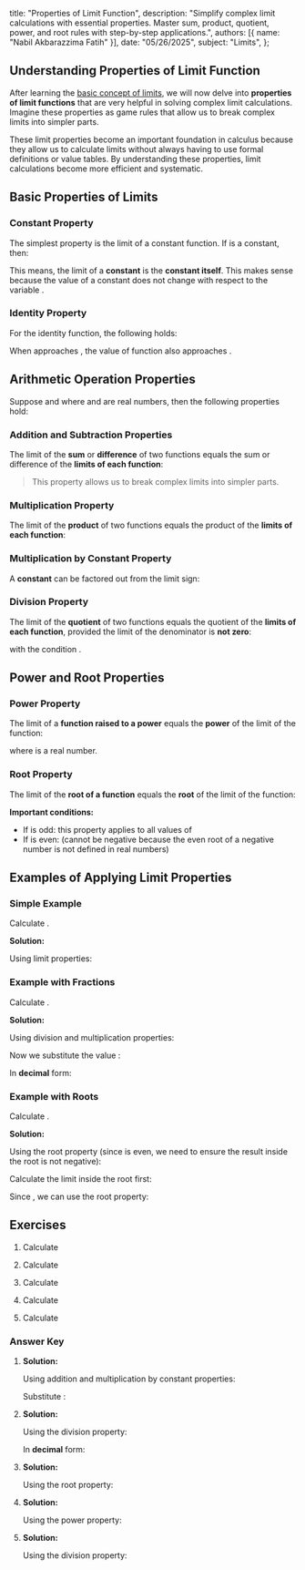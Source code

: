   title: "Properties of Limit Function",
   description: "Simplify complex limit calculations with essential properties. Master sum, product, quotient, power, and root rules with step-by-step applications.",
   authors: [{ name: "Nabil Akbarazzima Fatih" }],
   date: "05/26/2025",
   subject: "Limits",
};

## Understanding Properties of Limit Function

After learning the [basic concept of limits](/subject/high-school/12/mathematics/limit/concept-of-limit-function), we will now delve into **properties of limit functions** that are very helpful in solving complex limit calculations. Imagine these properties as game rules that allow us to break complex limits into simpler parts.

These limit properties become an important foundation in calculus because they allow us to calculate limits without always having to use formal definitions or value tables. By understanding these properties, limit calculations become more efficient and systematic.

## Basic Properties of Limits

### Constant Property

The simplest property is the limit of a constant function. If <InlineMath math="k" /> is a constant, then:

<BlockMath math="\lim_{x \to c} k = k" />

This means, the limit of a **constant** is the **constant itself**. This makes sense because the value of a constant does not change with respect to the variable <InlineMath math="x" />.

### Identity Property

For the identity function, the following holds:

<BlockMath math="\lim_{x \to c} x = c" />

When <InlineMath math="x" /> approaches <InlineMath math="c" />, the value of function <InlineMath math="f(x) = x" /> also approaches <InlineMath math="c" />.

## Arithmetic Operation Properties

Suppose <InlineMath math="\lim_{x \to c} f(x) = L" /> and <InlineMath math="\lim_{x \to c} g(x) = M" /> where <InlineMath math="L" /> and <InlineMath math="M" /> are real numbers, then the following properties hold:

### Addition and Subtraction Properties

The limit of the **sum** or **difference** of two functions equals the sum or difference of the **limits of each function**:

<div className="flex flex-col gap-4">
<BlockMath math="\lim_{x \to c} [f(x) + g(x)] = \lim_{x \to c} f(x) + \lim_{x \to c} g(x) = L + M" />
<BlockMath math="\lim_{x \to c} [f(x) - g(x)] = \lim_{x \to c} f(x) - \lim_{x \to c} g(x) = L - M" />
</div>

> This property allows us to break complex limits into simpler parts.

### Multiplication Property

The limit of the **product** of two functions equals the product of the **limits of each function**:

<BlockMath math="\lim_{x \to c} [f(x) \cdot g(x)] = \lim_{x \to c} f(x) \cdot \lim_{x \to c} g(x) = L \cdot M" />

### Multiplication by Constant Property

A **constant** can be factored out from the limit sign:

<BlockMath math="\lim_{x \to c} [k \cdot f(x)] = k \cdot \lim_{x \to c} f(x) = k \cdot L" />

### Division Property

The limit of the **quotient** of two functions equals the quotient of the **limits of each function**, provided the limit of the denominator is **not zero**:

<BlockMath math="\lim_{x \to c} \frac{f(x)}{g(x)} = \frac{\lim_{x \to c} f(x)}{\lim_{x \to c} g(x)} = \frac{L}{M}" />

with the condition <InlineMath math="M \neq 0" />.

## Power and Root Properties

### Power Property

The limit of a **function raised to a power** equals the **power** of the limit of the function:

<BlockMath math="\lim_{x \to c} [f(x)]^n = \left[\lim_{x \to c} f(x)\right]^n = L^n" />

where <InlineMath math="n" /> is a real number.

### Root Property

The limit of the **root of a function** equals the **root** of the limit of the function:

<BlockMath math="\lim_{x \to c} \sqrt[n]{f(x)} = \sqrt[n]{\lim_{x \to c} f(x)} = \sqrt[n]{L}" />

**Important conditions:**
- If <InlineMath math="n" /> is odd: this property applies to all values of <InlineMath math="L" />
- If <InlineMath math="n" /> is even: <InlineMath math="L \geq 0" /> (cannot be negative because the even root of a negative number is not defined in real numbers)

## Examples of Applying Limit Properties

### Simple Example

Calculate <InlineMath math="\lim_{x \to 2} (3x^2 + 5x - 1)" />.

**Solution:**

Using limit properties:

<div className="flex flex-col gap-4">
<BlockMath math="\lim_{x \to 2} (3x^2 + 5x - 1) = \lim_{x \to 2} 3x^2 + \lim_{x \to 2} 5x - \lim_{x \to 2} 1" />
<BlockMath math="= 3 \lim_{x \to 2} x^2 + 5 \lim_{x \to 2} x - 1" />
<BlockMath math="= 3(2)^2 + 5(2) - 1 = 12 + 10 - 1 = 21" />
</div>

### Example with Fractions

Calculate <InlineMath math="\lim_{x \to 4} \frac{x\sqrt{x}}{x^2 + 3}" />.

**Solution:**

Using division and multiplication properties:

<div className="flex flex-col gap-4">
<BlockMath math="\lim_{x \to 4} \frac{x\sqrt{x}}{x^2 + 3} = \frac{\lim_{x \to 4} x\sqrt{x}}{\lim_{x \to 4} (x^2 + 3)}" />
<BlockMath math="= \frac{\lim_{x \to 4} x \cdot \lim_{x \to 4} \sqrt{x}}{\lim_{x \to 4} x^2 + \lim_{x \to 4} 3}" />
</div>

Now we substitute the value <InlineMath math="x = 4" />:

<div className="flex flex-col gap-4">
<BlockMath math="= \frac{4 \cdot \sqrt{4}}{4^2 + 3} = \frac{4 \cdot 2}{16 + 3} = \frac{8}{19}" />
</div>

In **decimal** form: <InlineMath math="\frac{8}{19} \approx 0.421" />

### Example with Roots

Calculate <InlineMath math="\lim_{x \to 0} \sqrt{x^2 - 3x + 2}" />.

**Solution:**

Using the root property (since <InlineMath math="n = 2" /> is even, we need to ensure the result inside the root is not negative):

<div className="flex flex-col gap-4">
<BlockMath math="\lim_{x \to 0} \sqrt{x^2 - 3x + 2} = \sqrt{\lim_{x \to 0} (x^2 - 3x + 2)}" />
</div>

Calculate the limit inside the root first:

<div className="flex flex-col gap-4">
<BlockMath math="\lim_{x \to 0} (x^2 - 3x + 2) = 0^2 - 3(0) + 2 = 0 - 0 + 2 = 2" />
</div>

Since <InlineMath math="2 > 0" />, we can use the root property:

<BlockMath math="= \sqrt{2} \approx 1.414" />

## Exercises

1. Calculate <InlineMath math="\lim_{x \to 3} (2x^2 - 4x + 1)" />

2. Calculate <InlineMath math="\lim_{x \to 1} \frac{3x + 2}{x^2 + 1}" />

3. Calculate <InlineMath math="\lim_{x \to 4} \sqrt{x + 5}" />

4. Calculate <InlineMath math="\lim_{x \to 2} (x + 1)^3" />

5. Calculate <InlineMath math="\lim_{x \to 0} \frac{5x^2 + 3x}{2x + 1}" />

### Answer Key

1. **Solution:**

   Using addition and multiplication by constant properties:
   
   <div className="flex flex-col gap-4">
   <BlockMath math="\lim_{x \to 3} (2x^2 - 4x + 1) = 2\lim_{x \to 3} x^2 - 4\lim_{x \to 3} x + \lim_{x \to 3} 1" />
   </div>

   Substitute <InlineMath math="x = 3" />:

   <div className="flex flex-col gap-4">
   <BlockMath math="= 2(3)^2 - 4(3) + 1 = 2(9) - 12 + 1 = 18 - 12 + 1 = 7" />
   </div>

2. **Solution:**

   Using the division property:
   
   <div className="flex flex-col gap-4">
   <BlockMath math="\lim_{x \to 1} \frac{3x + 2}{x^2 + 1} = \frac{\lim_{x \to 1} (3x + 2)}{\lim_{x \to 1} (x^2 + 1)}" />
   <BlockMath math="= \frac{3(1) + 2}{1^2 + 1} = \frac{5}{2}" />
   </div>

   In **decimal** form: <InlineMath math="\frac{5}{2} = 2.5" />

3. **Solution:**

   Using the root property:
   
   <div className="flex flex-col gap-4">
   <BlockMath math="\lim_{x \to 4} \sqrt{x + 5} = \sqrt{\lim_{x \to 4} (x + 5)}" />
   <BlockMath math="= \sqrt{4 + 5} = \sqrt{9} = 3" />
   </div>

4. **Solution:**

   Using the power property:
   
   <div className="flex flex-col gap-4">
   <BlockMath math="\lim_{x \to 2} (x + 1)^3 = \left[\lim_{x \to 2} (x + 1)\right]^3" />
   <BlockMath math="= (2 + 1)^3 = 3^3 = 27" />
   </div>

5. **Solution:**

   Using the division property:
   
   <div className="flex flex-col gap-4">
   <BlockMath math="\lim_{x \to 0} \frac{5x^2 + 3x}{2x + 1} = \frac{\lim_{x \to 0} (5x^2 + 3x)}{\lim_{x \to 0} (2x + 1)}" />
   <BlockMath math="= \frac{5(0)^2 + 3(0)}{2(0) + 1} = \frac{0}{1} = 0" />
   </div>